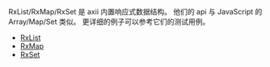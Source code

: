 
RxList/RxMap/RxSet 是 axii 内置响应式数据结构。
他们的 api 与 JavaScript 的 Array/Map/Set 类似。
更详细的例子可以参考它们的测试用例。

- [RxList](https://github.com/sskyy/data0/blob/main/__tests__/rxList.spec.ts)
- [RxMap](https://github.com/sskyy/data0/blob/main/__tests__/rxMap.spec.ts)
- [RxSet](https://github.com/sskyy/data0/blob/main/__tests__/rxSet.spec.ts)


